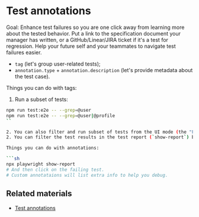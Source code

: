 # Test annotations

Goal: Enhance test failures so you are one click away from learning more about the tested behavior. Put a link to the specification document your manager has written, or a GitHub/Linear/JIRA ticket if it's a test for regression. Help your future self and your teammates to navigate test failures easier.

- `tag` (let's group user-related tests);
- `annotation.type` + `annotation.description` (let's provide metadata about the test case).

Things you can do with tags:

1. Run a subset of tests:

````sh
npm run test:e2e -- --grep=@user
npm run test:e2e -- --grep=@user|@profile
``

2. You can also filter and run subset of tests from the UI mode (the "Filter" input at the top left).
2. You can filter the test results in the test report (`show-report`) by tags.

Things you can do with annotations:

```sh
npx playwright show-report
# And then click on the failing test.
# Custom annotataions will list extra info to help you debug.
````

## Related materials

- [Test annotations](https://playwright.dev/docs/test-annotations)
